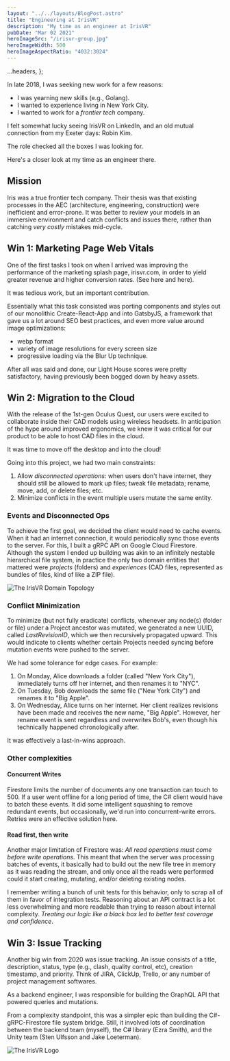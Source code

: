 ```yaml
---
layout: "../../layouts/BlogPost.astro"
title: "Engineering at IrisVR"
description: "My time as an engineer at IrisVR"
pubDate: "Mar 02 2021"
heroImageSrc: "/irisvr-group.jpg"
heroImageWidth: 500
heroImageAspectRatio: "4032:3024"
---
```


  ...headers,
};

In late 2018, I was seeking new work for a few reasons:

- I was yearning new skills (e.g., Golang).
- I wanted to experience living in New York City.
- I wanted to work for a _frontier tech_ company.

I felt somewhat lucky seeing IrisVR on LinkedIn, and an old mutual connection from my Exeter days: Robin Kim.

The role checked all the boxes I was looking for.

Here's a closer look at my time as an engineer there.

## Mission

Iris was a true frontier tech company. Their thesis was that existing processes in the AEC (architecture, engineering, construction) were inefficient and error-prone.
It was better to review your models in an immersive environment and catch conflicts and issues there, rather than catching _very costly_ mistakes mid-cycle.

## Win 1: Marketing Page Web Vitals

One of the first tasks I took on when I arrived was improving the performance of the marketing splash page, <Link external product href="https://irisvr.com">irisvr.com</Link>, in order to yield greater revenue and higher conversion rates. (See <Link href="https://web.dev/rakuten/" external>here</Link> and <Link href="https://web.dev/vitals-business-impact/" external>here</Link>).

It was tedious work, but an important contribution.

Essentially what this task consisted was porting components and styles out of our
monolithic Create-React-App and into <Link external product href="https://www.gatsbyjs.com/">GatsbyJS</Link>,
a framework that gave us a lot around SEO best practices, and even more value around image optimizations:

- webp format
- variety of image resolutions for every screen size
- progressive loading via the <Link external href="https://using-gatsby-image.gatsbyjs.org/blur-up/">Blur Up technique</Link>.

After all was said and done, our Light House scores were pretty satisfactory, having previously been bogged down by heavy assets.

## Win 2: Migration to the Cloud

With the release of the 1st-gen <Link external href="https://en.wikipedia.org/wiki/Oculus_Quest">Oculus Quest</Link>, our users were excited to collaborate inside their CAD models using wireless headsets.
In anticipation of the hype around improved ergonomics, we knew it was critical for our product to be able to host CAD files in the cloud.

It was time to move off the desktop and into the cloud!

Going into this project, we had two main constraints:

1. Allow _disconnected operations_: when users don't have internet, they should still be allowed to mark up files; tweak file metadata; rename, move, add, or delete files; etc.
2. Minimize conflicts in the event multiple users mutate the same entity.

### Events and Disconnected Ops

To achieve the first goal, we decided the client would need to cache events. When it had an internet connection,
it would periodically sync those events to the server. For this, I built a <Link external href="https://grpc.io/">gRPC</Link> API on <Link external href="https://firebase.google.com/docs/firestore">Google Cloud Firestore</Link>.
Although the system I ended up building was akin to an infinitely nestable hierarchical file system, in practice the only two domain entities that mattered
were _projects_ (folders) and _experiences_ (CAD files, represented as bundles of files, kind of like a ZIP file).

<div class="flex justify-center mt-12">
  <Link href="/irisvr/domain-topology.png" external>
    <Image
      format="webp"
      width={720}
      aspectRatio="2812:2401"
      src="/irisvr/domain-topology.png"
      alt="The IrisVR Domain Topology"
    />
  </Link>
</div>

### Conflict Minimization

To minimize (but not fully eradicate) conflicts, whenever any node(s) (folder or file) under a Project ancestor was mutated, we generated a new UUID, called _LastRevisionID_,
which we then recursively propagated upward. This would indicate to clients whether certain Projects needed syncing before mutation events were pushed to the server.

We had some tolerance for edge cases. For example:

1. On Monday, Alice downloads a folder (called "New York City"), immediately turns off her internet, and then renames it to "NYC".
2. On Tuesday, Bob downloads the same file ("New York City") and renames it to "Big Apple".
3. On Wednesday, Alice turns on her internet. Her client realizes revisions have been made and receives the new name, "Big Apple". However, her rename event is sent regardless and overwrites Bob's, even though his technically happened chronologically after.

It was effectively a last-in-wins approach.

### Other complexities

#### Concurrent Writes

Firestore limits the number of documents any one transaction can touch to 500.
If a user went offline for a long period of time, the C# client would have to batch these events.
It did some intelligent squashing to remove redundant events, but occasionally, we'd run into concurrent-write errors.
Retries were an effective solution here.

#### Read first, then write

Another major limitation of Firestore was: _All read operations must come before write operations_.
This meant that when the server was processing batches of events, it basically had to build out
the new file tree in memory as it was reading the stream, and only once all the reads were performed
could it start creating, mutating, and/or deleting existing nodes.

I remember writing a bunch of unit tests for this behavior, only to scrap all of them in favor of integration tests.
Reasoning about an API contract is a lot less overwhelming and more readable than trying to reason about internal complexity.
_Treating our logic like a black box led to better test coverage and confidence_.

## Win 3: Issue Tracking

Another big win from 2020 was issue tracking. An issue consists of a title, description, status, type (e.g., clash, quality control, etc), creation timestamp, and priority.
Think of JIRA, ClickUp, Trello, or any number of project management softwares.

As a backend engineer, I was responsible for building the GraphQL API that powered queries and mutations.

From a complexity standpoint, this was a simpler epic than building the C#-gRPC-Firestore file system bridge. Still, it involved lots of coordination between the backend team (myself), the C# library (Ezra Smith), and the Unity team (Sten Ulfsson and Jake Loeterman).

<div class="flex justify-center mt-12">
  <Image
    format="webp"
    width={360}
    aspectRatio="2562:676"
    src="/irisvr.webp"
    alt="The IrisVR Logo"
  />
</div>
